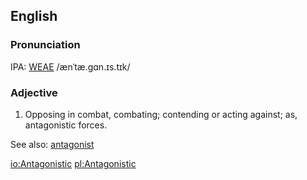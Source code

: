 ==English==
===Pronunciation===
IPA: [[WEAE]] /ænˈtæ.gɑn.ɪs.tɪk/

===Adjective===
# Opposing in combat, combating; contending or acting against; as, antagonistic forces.
<!-- material copied from Webster's Revised Unabridged Dictionary (1913) -->

See also: [[antagonist]]

[[io:Antagonistic]]
[[pl:Antagonistic]]